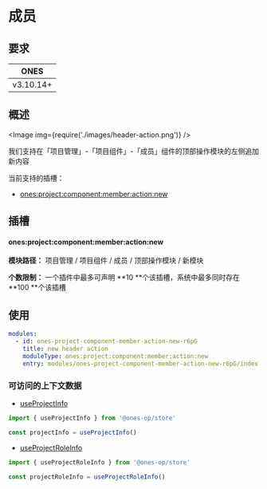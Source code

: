 # 成员

## 要求

|   ONES    |
| :-------: |
| v3.10.14+ |

## 概述

<Image img={require('./images/header-action.png')} />

我们支持在「项目管理」-「项目组件」-「成员」组件的顶部操作模块的左侧追加新内容

当前支持的插槽：

- [ones:project:component:member:action:new](#onesprojectcomponentmemberactionnew)

## 插槽

#### ones:project:component:member:action:new

**模块路径：** 项目管理 / 项目组件 / 成员 / 顶部操作模块 / 新模块

**个数限制：** 一个插件中最多可声明 **10 **个该插槽，系统中最多同时存在 **100 **个该插槽

## 使用

```yaml
modules:
  - id: ones-project-component-member-action-new-r6pG
    title: new header action
    moduleType: ones:project:component:member:action:new
    entry: modules/ones-project-component-member-action-new-r6pG/index.html
```

### 可访问的上下文数据

- [useProjectInfo](../../../../../../reference/packages/store/store.md#useProjectInfo)

```ts
import { useProjectInfo } from '@ones-op/store'

const projectInfo = useProjectInfo()
```

- [useProjectRoleInfo](../../../../../../reference/packages/store/store.md#useProjectRoleInfo)

```ts
import { useProjectRoleInfo } from '@ones-op/store'

const projectRoleInfo = useProjectRoleInfo()
```
